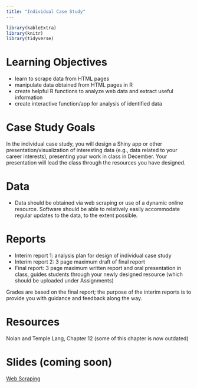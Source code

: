```yaml
---
title: "Individual Case Study"
---
```


```r
library(kableExtra)
library(knitr)
library(tidyverse)
```


# Learning Objectives

- learn to scrape data from HTML pages
- manipulate data obtained from HTML pages in R 
- create helpful R functions to analyze web data and extract useful information
- create interactive function/app for analysis of identified data

# Case Study Goals

In the individual case study, you will design a Shiny app or other presentation/visualization of interesting data (e.g., data related to your career interests), presenting your work in class in December. Your presentation will lead the class through the resources you have designed.




# Data

- Data should be obtained via web scraping or use of a dynamic online resource. Software should be able to relatively easily accommodate regular updates to the data, to the extent possible.

# Reports

- Interim report 1: analysis plan for design of individual case study
- Interim report 2: 3 page maximum draft of final report
- Final report: 3 page maximum written report and oral presentation in class, guides students through your newly designed resource (which should be uploaded under Assignments)

Grades are based on the final report; the purpose of the interim reports is to provide you with guidance and feedback along the way.


# Resources

Nolan and Temple Lang, Chapter 12 (some of this chapter is now outdated)


# Slides (coming soon)


[Web Scraping](decks/cs06_1_deck.html)
<!---
[Web Scraping and Analysis: Jiurui based on 12.4-12.9](decks/cs_indiv_3_deck.html)

--->


